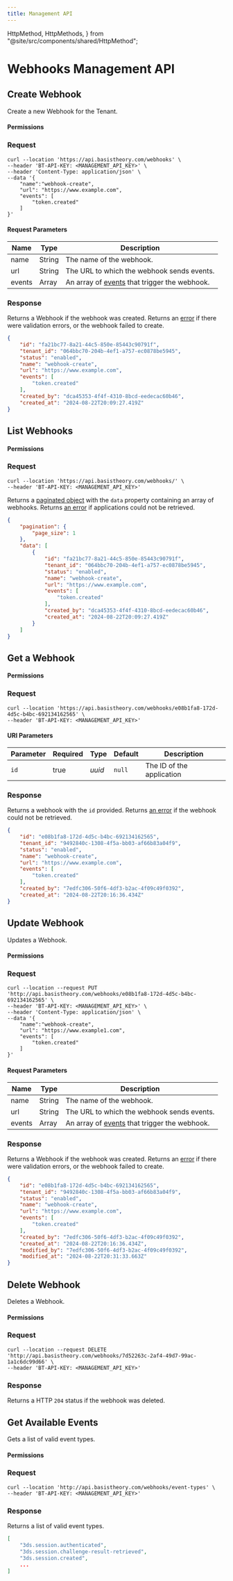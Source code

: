 ```yaml
---
title: Management API
---
```


  HttpMethod,
  HttpMethods,
} from "@site/src/components/shared/HttpMethod";

# Webhooks Management API

## Create Webhook

Create a new Webhook for the Tenant.

<HttpMethod
  method={HttpMethods.POST}
  endpoint="https://api.basistheory.com/webhooks"
/>

#### Permissions

<Permission content="webhooks:create" />

### Request

<Tabs className="bt-tabs" groupId="languages">
  <TabItem value="shell" label="cURL">

```shell showLineNumbers
curl --location 'https://api.basistheory.com/webhooks' \
--header 'BT-API-KEY: <MANAGEMENT_API_KEY>' \
--header 'Content-Type: application/json' \
--data '{
    "name":"webhook-create",
    "url": "https://www.example.com",
    "events": [
        "token.created"
    ]
}'
```
  </TabItem>
</Tabs>

#### Request Parameters

| Name         | Type   | Description                                          |
|--------------|--------|------------------------------------------------------|
| name         | String | The name of the webhook.   |
| url          | String | The URL to which the webhook sends events.           |
| events       | Array  | An array of [events](/docs/api/webhooks/eventdata) that trigger the webhook. |


### Response

Returns a Webhook if the webhook was created. Returns an [error](/docs/api/errors) if there were validation errors, or the webhook failed to create.

```json showLineNumbers
{
    "id": "fa21bc77-8a21-44c5-850e-85443c90791f",
    "tenant_id": "064bbc70-204b-4ef1-a757-ec0878be5945",
    "status": "enabled",
    "name": "webhook-create",
    "url": "https://www.example.com",
    "events": [
        "token.created"
    ],
    "created_by": "dca45353-4f4f-4310-8bcd-eedecac60b46",
    "created_at": "2024-08-22T20:09:27.419Z"
}
```

## List Webhooks

<HttpMethod
  method={HttpMethods.GET}
  endpoint="https://api.basistheory.com/webhooks"
/>

#### Permissions

<Permission content="webhooks:read" />

### Request

<Tabs className="bt-tabs" groupId="languages">
  <TabItem value="shell" label="cURL">

```shell showLineNumbers
curl --location 'https://api.basistheory.com/webhooks/' \
--header 'BT-API-KEY: <MANAGEMENT_API_KEY>'
```
  </TabItem>
</Tabs>

Returns a [paginated object](/docs/api/pagination#cursor-pagination) with the `data` property containing an array of webhooks.
Returns [an error](/docs/api/errors) if applications could not be retrieved.

```json showLineNumbers
{
    "pagination": {
        "page_size": 1
    },
    "data": [
        {
            "id": "fa21bc77-8a21-44c5-850e-85443c90791f",
            "tenant_id": "064bbc70-204b-4ef1-a757-ec0878be5945",
            "status": "enabled",
            "name": "webhook-create",
            "url": "https://www.example.com",
            "events": [
                "token.created"
            ],
            "created_by": "dca45353-4f4f-4310-8bcd-eedecac60b46",
            "created_at": "2024-08-22T20:09:27.419Z"
        }
    ]
}
```

## Get a Webhook

<HttpMethod
  method={HttpMethods.GET}
  endpoint="https://api.basistheory.com/webhook/{id}"
/>

#### Permissions

<Permission content="webhook:read" />

### Request

<Tabs className="bt-tabs" groupId="languages">
  <TabItem value="shell" label="cURL">

```shell showLineNumbers
curl --location 'https://api.basistheory.com/webhooks/e08b1fa8-172d-4d5c-b4bc-692134162565' \
--header 'BT-API-KEY: <MANAGEMENT_API_KEY>'
```
  </TabItem>
</Tabs>

#### URI Parameters

| Parameter | Required | Type   | Default | Description               |
| --------- | -------- | ------ | ------- | ------------------------- |
| `id`      | true     | _uuid_ | `null`  | The ID of the application |

### Response

Returns a webhook with the `id` provided.
Returns [an error](/docs/api/errors) if the webhook could not be retrieved.

```json showLineNumbers
{
    "id": "e08b1fa8-172d-4d5c-b4bc-692134162565",
    "tenant_id": "9492840c-1308-4f5a-bb03-af66b83a04f9",
    "status": "enabled",
    "name": "webhook-create",
    "url": "https://www.example.com",
    "events": [
        "token.created"
    ],
    "created_by": "7edfc306-50f6-4df3-b2ac-4f09c49f0392",
    "created_at": "2024-08-22T20:16:36.434Z"
}
```

## Update Webhook

Updates a Webhook.

<HttpMethod
  method={HttpMethods.PUT}
  endpoint="https://api.basistheory.com/webhooks/{id}"
/>

#### Permissions

<Permission content="webhooks:update" />

### Request

<Tabs className="bt-tabs" groupId="languages">
  <TabItem value="shell" label="cURL">

```shell showLineNumbers
curl --location --request PUT 'http://api.basistheory.com/webhooks/e08b1fa8-172d-4d5c-b4bc-692134162565' \
--header 'BT-API-KEY: <MANAGEMENT_API_KEY>' \
--header 'Content-Type: application/json' \
--data '{
    "name":"webhook-create",
    "url": "https://www.example1.com",
    "events": [
        "token.created"
    ]
}'
```
  </TabItem>
</Tabs>

#### Request Parameters

| Name         | Type   | Description                                          |
|--------------|--------|------------------------------------------------------|
| name         | String | The name of the webhook.   |
| url          | String | The URL to which the webhook sends events.           |
| events       | Array  | An array of [events](/docs/api/webhooks/eventdata) that trigger the webhook. |


### Response

Returns a Webhook if the webhook was created. Returns an [error](/docs/api/errors) if there were validation errors, or the webhook failed to create.

```json showLineNumbers
{
    "id": "e08b1fa8-172d-4d5c-b4bc-692134162565",
    "tenant_id": "9492840c-1308-4f5a-bb03-af66b83a04f9",
    "status": "enabled",
    "name": "webhook-create",
    "url": "https://www.example.com",
    "events": [
        "token.created"
    ],
    "created_by": "7edfc306-50f6-4df3-b2ac-4f09c49f0392",
    "created_at": "2024-08-22T20:16:36.434Z",
    "modified_by": "7edfc306-50f6-4df3-b2ac-4f09c49f0392",
    "modified_at": "2024-08-22T20:31:33.663Z"
}
```

## Delete Webhook

Deletes a Webhook.

<HttpMethod
  method={HttpMethods.DELETE}
  endpoint="https://api.basistheory.com/webhooks/{id}"
/>

#### Permissions

<Permission content="webhooks:delete" />

### Request

<Tabs className="bt-tabs" groupId="languages">
  <TabItem value="shell" label="cURL">

```shell showLineNumbers
curl --location --request DELETE 'http://api.basistheory.com/webhooks/7d52263c-2af4-49d7-99ac-1a1c6dc99d66' \
--header 'BT-API-KEY: <MANAGEMENT_API_KEY>'
```
  </TabItem>
</Tabs>

### Response

Returns a HTTP `204` status if the webhook was deleted.

## Get Available Events

Gets a list of valid event types.

<HttpMethod
  method={HttpMethods.GET}
  endpoint="https://api.basistheory.com/webhooks/event-types"
/>

#### Permissions

<Permission content="webhook:read" />

### Request

<Tabs className="bt-tabs" groupId="languages">
  <TabItem value="shell" label="cURL">

```shell showLineNumbers
curl --location 'http://api.basistheory.com/webhooks/event-types' \
--header 'BT-API-KEY: <MANAGEMENT_API_KEY>'
```
  </TabItem>
</Tabs>

### Response

Returns a list of valid event types.

```json showLineNumbers
[
    "3ds.session.authenticated",
    "3ds.session.challenge-result-retrieved",
    "3ds.session.created",
    ...
]
```
